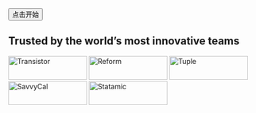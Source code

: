 
<section className="flex justify-center m-10">
  <Link href="/JavaScript/coding">
    <button className="bg-green hover:bg-green-dark text-black font-bold py-2 px-4 rounded shadow">
      点击开始
    </button>
  </Link>
</section>

<Hero />

<section className="bg-white py-24 sm:py-32 dark:bg-black text-white">
  <div className="mx-auto max-w-7xl px-6 lg:px-8">
    <h2 className="text-center text-lg font-semibold leading-8 text-gray-900">
      Trusted by the world’s most innovative teams
    </h2>
    <div className="mx-auto mt-10 grid max-w-lg grid-cols-4 items-center gap-x-8 gap-y-10 sm:max-w-xl sm:grid-cols-6 sm:gap-x-10 lg:mx-0 lg:max-w-none lg:grid-cols-5">
      <img
        className="col-span-2 max-h-12 w-full object-contain lg:col-span-1"
        src="https://tailwindui.com/img/logos/158x48/transistor-logo-gray-900.svg"
        alt="Transistor"
        width="158"
        height="48"
      />
      <img
        className="col-span-2 max-h-12 w-full object-contain lg:col-span-1"
        src="https://tailwindui.com/img/logos/158x48/reform-logo-gray-900.svg"
        alt="Reform"
        width="158"
        height="48"
      />
      <img
        className="col-span-2 max-h-12 w-full object-contain lg:col-span-1"
        src="https://tailwindui.com/img/logos/158x48/tuple-logo-gray-900.svg"
        alt="Tuple"
        width="158"
        height="48"
      />
      <img
        className="col-span-2 max-h-12 w-full object-contain sm:col-start-2 lg:col-span-1"
        src="https://tailwindui.com/img/logos/158x48/savvycal-logo-gray-900.svg"
        alt="SavvyCal"
        width="158"
        height="48"
      />
      <img
        className="col-span-2 col-start-2 max-h-12 w-full object-contain sm:col-start-auto lg:col-span-1"
        src="https://tailwindui.com/img/logos/158x48/statamic-logo-gray-900.svg"
        alt="Statamic"
        width="158"
        height="48"
      />
    </div>
  </div>
</section>
